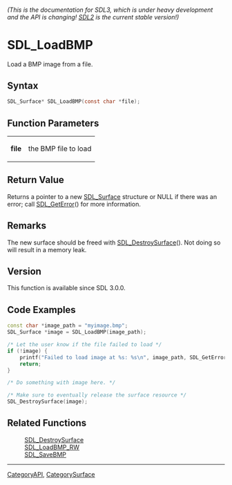====== (This is the documentation for SDL3, which is under heavy development and the API is changing! [https://wiki.libsdl.org/SDL2/ SDL2] is the current stable version!) ======
= SDL_LoadBMP =

Load a BMP image from a file.

== Syntax ==

<syntaxhighlight lang='c'>
SDL_Surface* SDL_LoadBMP(const char *file);
</syntaxhighlight>

== Function Parameters ==

{|
|'''file'''
|the BMP file to load
|}

== Return Value ==

Returns a pointer to a new [[SDL_Surface]] structure or NULL if there was
an error; call [[SDL_GetError]]() for more information.

== Remarks ==

The new surface should be freed with [[SDL_DestroySurface]](). Not doing so
will result in a memory leak.

== Version ==

This function is available since SDL 3.0.0.

== Code Examples ==

<syntaxhighlight lang='c++'>
const char *image_path = "myimage.bmp";
SDL_Surface *image = SDL_LoadBMP(image_path);

/* Let the user know if the file failed to load */
if (!image) {
    printf("Failed to load image at %s: %s\n", image_path, SDL_GetError());
    return;
}

/* Do something with image here. */

/* Make sure to eventually release the surface resource */
SDL_DestroySurface(image);
</syntaxhighlight>

== Related Functions ==

:[[SDL_DestroySurface]]
:[[SDL_LoadBMP_RW]]
:[[SDL_SaveBMP]]

----
[[CategoryAPI]], [[CategorySurface]]


